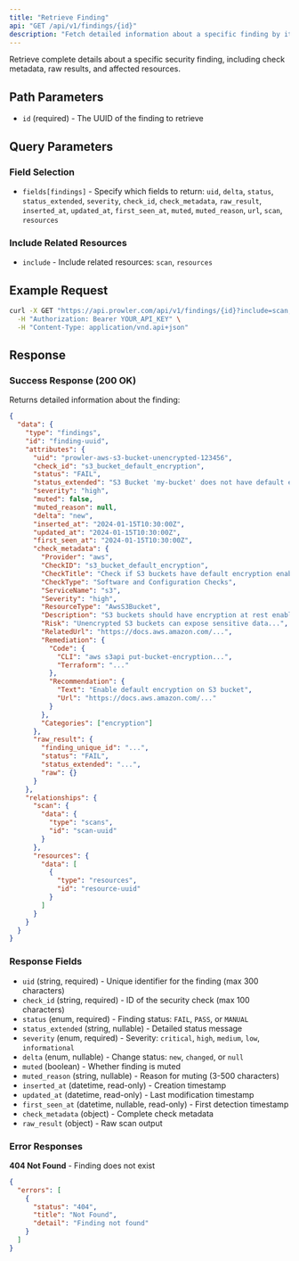 ```yaml
---
title: "Retrieve Finding"
api: "GET /api/v1/findings/{id}"
description: "Fetch detailed information about a specific finding by its ID."
---
```


Retrieve complete details about a specific security finding, including check metadata, raw results, and affected resources.

## Path Parameters

- `id` (required) - The UUID of the finding to retrieve

## Query Parameters

### Field Selection

- `fields[findings]` - Specify which fields to return: `uid`, `delta`, `status`, `status_extended`, `severity`, `check_id`, `check_metadata`, `raw_result`, `inserted_at`, `updated_at`, `first_seen_at`, `muted`, `muted_reason`, `url`, `scan`, `resources`

### Include Related Resources

- `include` - Include related resources: `scan`, `resources`

## Example Request

```bash
curl -X GET "https://api.prowler.com/api/v1/findings/{id}?include=scan,resources" \
  -H "Authorization: Bearer YOUR_API_KEY" \
  -H "Content-Type: application/vnd.api+json"
```

## Response

### Success Response (200 OK)

Returns detailed information about the finding:

```json
{
  "data": {
    "type": "findings",
    "id": "finding-uuid",
    "attributes": {
      "uid": "prowler-aws-s3-bucket-unencrypted-123456",
      "check_id": "s3_bucket_default_encryption",
      "status": "FAIL",
      "status_extended": "S3 Bucket 'my-bucket' does not have default encryption enabled",
      "severity": "high",
      "muted": false,
      "muted_reason": null,
      "delta": "new",
      "inserted_at": "2024-01-15T10:30:00Z",
      "updated_at": "2024-01-15T10:30:00Z",
      "first_seen_at": "2024-01-15T10:30:00Z",
      "check_metadata": {
        "Provider": "aws",
        "CheckID": "s3_bucket_default_encryption",
        "CheckTitle": "Check if S3 buckets have default encryption enabled",
        "CheckType": "Software and Configuration Checks",
        "ServiceName": "s3",
        "Severity": "high",
        "ResourceType": "AwsS3Bucket",
        "Description": "S3 buckets should have encryption at rest enabled...",
        "Risk": "Unencrypted S3 buckets can expose sensitive data...",
        "RelatedUrl": "https://docs.aws.amazon.com/...",
        "Remediation": {
          "Code": {
            "CLI": "aws s3api put-bucket-encryption...",
            "Terraform": "..."
          },
          "Recommendation": {
            "Text": "Enable default encryption on S3 bucket",
            "Url": "https://docs.aws.amazon.com/..."
          }
        },
        "Categories": ["encryption"]
      },
      "raw_result": {
        "finding_unique_id": "...",
        "status": "FAIL",
        "status_extended": "...",
        "raw": {}
      }
    },
    "relationships": {
      "scan": {
        "data": {
          "type": "scans",
          "id": "scan-uuid"
        }
      },
      "resources": {
        "data": [
          {
            "type": "resources",
            "id": "resource-uuid"
          }
        ]
      }
    }
  }
}
```

### Response Fields

- `uid` (string, required) - Unique identifier for the finding (max 300 characters)
- `check_id` (string, required) - ID of the security check (max 100 characters)
- `status` (enum, required) - Finding status: `FAIL`, `PASS`, or `MANUAL`
- `status_extended` (string, nullable) - Detailed status message
- `severity` (enum, required) - Severity: `critical`, `high`, `medium`, `low`, `informational`
- `delta` (enum, nullable) - Change status: `new`, `changed`, or `null`
- `muted` (boolean) - Whether finding is muted
- `muted_reason` (string, nullable) - Reason for muting (3-500 characters)
- `inserted_at` (datetime, read-only) - Creation timestamp
- `updated_at` (datetime, read-only) - Last modification timestamp
- `first_seen_at` (datetime, nullable, read-only) - First detection timestamp
- `check_metadata` (object) - Complete check metadata
- `raw_result` (object) - Raw scan output

### Error Responses

**404 Not Found** - Finding does not exist
```json
{
  "errors": [
    {
      "status": "404",
      "title": "Not Found",
      "detail": "Finding not found"
    }
  ]
}
```
